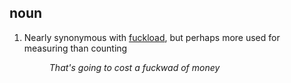 == noun ==

# Nearly synonymous with [[fuckload]], but perhaps more used for measuring than counting
#: ''That's going to cost a fuckwad of money''